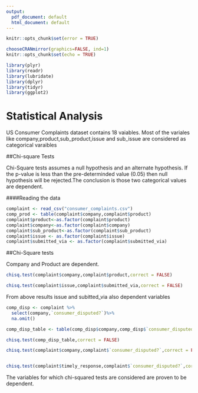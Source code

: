 ```yaml
---
output:
  pdf_document: default
  html_document: default
---
```

```r
knitr::opts_chunk$set(error = TRUE)
```

```r
chooseCRANmirror(graphics=FALSE, ind=1)
knitr::opts_chunk$set(echo = TRUE)


```

```r
library(plyr)
library(readr)
library(lubridate)
library(dplyr)
library(tidyr)
library(ggplot2)
```



# Statistical Analysis

US Consumer Complaints dataset contains 18 vaiables. Most of the variales like company,product,sub_product,issue and sub_issue are considered as categorical varaibles

##Chi-square Tests

Chi-Square tests assumes a null hypothesis and an alternate hypothesis. If the p-value is less than the pre-determinded value (0.05) then null hypothesis will be rejected.The conclusion is those two categorical values are dependent.


####Reading the data

```r
complaint <- read_csv("consumer_complaints.csv")
comp_prod <- table(complaint$company,complaint$product)
complaint$product<-as.factor(complaint$product)
complaint$company<-as.factor(complaint$company)
complaint$sub_product<-as.factor(complaint$sub_product)
complaint$issue <- as.factor(complaint$issue)
complaint$submitted_via <- as.factor(complaint$submitted_via)

```

##Chi-Square tests

Company and Product are dependent.

```r
chisq.test(complaint$company,complaint$product,correct = FALSE)
```

```r
chisq.test(complaint$issue,complaint$submitted_via,correct = FALSE)
```

From above results issue and subitted_via also dependent variables

```r
comp_disp <- complaint %>%
  select(company,`consumer_disputed?`)%>%
  na.omit()

comp_disp_table <- table(comp_disp$company,comp_disp$`consumer_disputed?`)

chisq.test(comp_disp_table,correct = FALSE)

chisq.test(complaint$company,complaint$`consumer_disputed?`,correct = FALSE)


chisq.test(complaint$timely_response,complaint$`consumer_disputed?`,correct = FALSE)

```

The variables for which chi-squared tests are considered are proven to be dependent.

